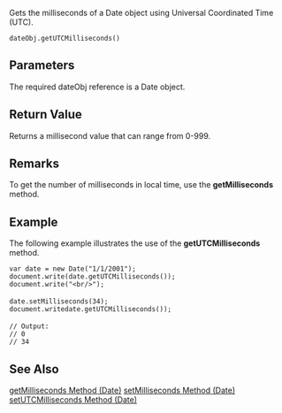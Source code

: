 Gets the milliseconds of a Date object using Universal Coordinated Time (UTC).

 dateObj.getUTCMilliseconds() 
==Parameters==
The required dateObj reference is a Date object.


==Return Value==
Returns a millisecond value that can range from 0-999.


==Remarks==
To get the number of milliseconds in local time, use the '''getMilliseconds''' method.


==Example==
The following example illustrates the use of the '''getUTCMilliseconds''' method.

 var date = new Date("1/1/2001");
 document.write(date.getUTCMilliseconds());
 document.write("&lt;br/&gt;");
 
 date.setMilliseconds(34);
 document.writedate.getUTCMilliseconds());
 
 // Output:
 // 0 
 // 34

==See Also==

              

              

              
[[javascript/Date/getMilliseconds|getMilliseconds Method (Date)]]
[[javascript/Date/setMilliseconds|setMilliseconds Method (Date)]]
[[javascript/Date/setUTCMilliseconds|setUTCMilliseconds Method (Date)]]
